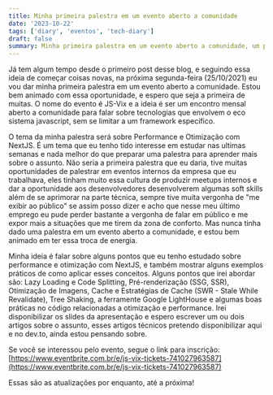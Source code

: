 ```yaml
---
title: Minha primeira palestra em um evento aberto a comunidade
date: '2023-10-22'
tags: ['diary', 'eventos', 'tech-diary']
draft: false
summary: Minha primeira palestra em um evento aberto a comunidade, um pouco sobre como está sendo essa experiência, tema da palestra e sobre o evento.
---
```


Já tem algum tempo desde o primeiro post desse blog, e seguindo essa ideia de começar coisas novas, 
na próxima segunda-feira (25/10/2021) eu vou dar minha primeira palestra em um evento aberto a comunidade.
Estou bem animado com essa oportunidade, e espero que seja a primeira de muitas. O nome do evento é JS-Vix e a ideia é
ser um encontro mensal aberto a comunidade para falar sobre tecnologias que envolvem o eco sistema javascript, sem se limitar 
a um framework específico.

O tema da minha palestra será sobre Performance e Otimização com NextJS. É um tema que eu tenho tido interesse em estudar nas ultimas 
semanas e nada melhor do que preparar uma palestra para aprender mais sobre o assunto. Não seria a primeira palestra que eu daria, tive 
muitas oportunidades de palestrar em eventos internos da empresa que eu trabalhava, eles tinham muito essa cultura de produzir meetups internos
e dar a oportunidade aos desenvolvedores desenvolverem algumas soft skills além de se aprimorar na parte técnica, sempre tive muita vergonha de "me exibir ao público"
se assim posso dizer e acho que nesse meu último emprego eu pude perder bastante a vergonha de falar em público e me expor mais a situações que me tirem da zona 
de conforto. Mas nunca tinha dado uma palestra em um evento aberto a comunidade, e estou bem animado em ter essa troca de energia.

Minha ideia é falar sobre alguns pontos que eu tenho estudado sobre performance e otimização com NextJS, e também mostrar alguns exemplos práticos de como aplicar esses conceitos.
Alguns pontos que irei abordar são: Lazy Loading e Code Splitting, Pré-renderização (SSG, SSR), Otimização de Imagens, Cache e Estratégias de Cache (SWR - Stale While Revalidate), 
Tree Shaking, a ferramente Google LightHouse e algumas boas práticas no código relacionadas a otimização e performance. Irei disponibilizar os slides da apresentação e espero escrever um ou dois 
artigos sobre o assunto, esses artigos técnicos pretendo disponibilizar aqui e no dev.to, ainda estou pensando sobre.

Se você se interessou pelo evento, segue o link para inscrição: [https://www.eventbrite.com.br/e/js-vix-tickets-741027963587](https://www.eventbrite.com.br/e/js-vix-tickets-741027963587)

Essas são as atualizações por enquanto, até a próxima!
